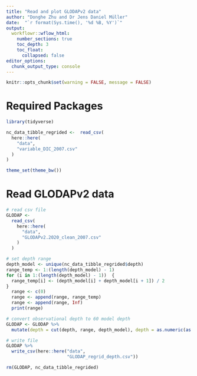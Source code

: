 ```yaml
---
title: "Read and plot GLODAPv2 data"
author: "Donghe Zhu and Dr Jens Daniel Müller"
date:  "`r format(Sys.time(), '%d %B, %Y')`"
output: 
  workflowr::wflow_html:
    number_sections: true
    toc_depth: 3
    toc_float:
      collapsed: false
editor_options:
  chunk_output_type: console
---
```



```r
knitr::opts_chunk$set(warning = FALSE, message = FALSE)
```

# Required Packages
```r
library(tidyverse)
```

```r

nc_data_tibble_regrided <-  read_csv(
  here::here(
    "data",
    "variable_DIC_2007.csv"
  )
)

```

```r
theme_set(theme_bw())
```

# Read GLODAPv2 data

```r

# read csv file
GLODAP <-
  read_csv(
    here::here(
      "data",
      "GLODAPv2.2020_clean_2007.csv"
    )
  )

# set depth range
depth_model <- unique(nc_data_tibble_regrided$depth)
range_temp <- 1:(length(depth_model) - 1)
for (i in 1:(length(depth_model) - 1))  {
  range_temp[i] <- (depth_model[i] + depth_model[i + 1]) / 2
}
  range <- c(0)
  range <- append(range, range_temp) 
  range <- append(range, Inf)
  print(range)

# convert observational depth to 60 model depth
GLODAP <- GLODAP %>%
  mutate(depth = cut(depth, range, depth_model), depth = as.numeric(as.character(depth)))

# write file
GLODAP %>%
  write_csv(here::here("data",
                       "GLODAP_regrid_depth.csv"))

rm(GLODAP, nc_data_tibble_regrided)

```
